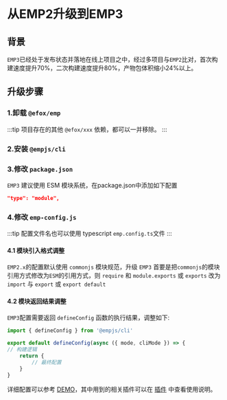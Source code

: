 
# 从EMP2升级到EMP3

## 背景
`EMP3`已经处于发布状态并落地在线上项目之中，经过多项目与`EMP2`比对，首次构建速度提升70%，二次构建速度提升80%，产物包体积缩小24%以上。

## 升级步骤

### 1.卸载 `@efox/emp`

<PackageManagerTabs command="remove @efox/emp" />

:::tip
项目存在的其他 `@efox/xxx` 依赖，都可以一并移除。
:::

### 2.安装 `@empjs/cli`

<PackageManagerTabs command="add @empjs/cli -D" />

### 3.修改 `package.json`
`EMP3` 建议使用 ESM 模块系统，在package.json中添加如下配置
```json
"type": "module",
```

### 4.修改 `emp-config.js`
:::tip
配置文件名也可以使用 typescript `emp.config.ts`文件
:::

#### 4.1 模块引入格式调整
`EMP2.x`的配置默认使用 `commonjs` 模块规范，升级 `EMP3` 首要是把`commonjs`的模块引用方式修改为`ESM`的引用方式，则 `require` 和 `module.exports` 或 `exports` 改为 `import` 与 `export` 或 `export default`

#### 4.2 模块返回结果调整
`EMP3`配置需要返回 `defineConfig` 函数的执行结果，调整如下:
```javascript
import { defineConfig } from '@empjs/cli'

export default defineConfig(async ({ mode, cliMode }) => {
// 构建逻辑
    return {
        // 最终配置
    }
}
```

详细配置可以参考 [DEMO](https://github.com/empjs/emp/blob/v3/demos/react18/react-host/emp.config.ts)，其中用到的相关插件可以在 [插件](zh/plugin/index) 中查看使用说明。